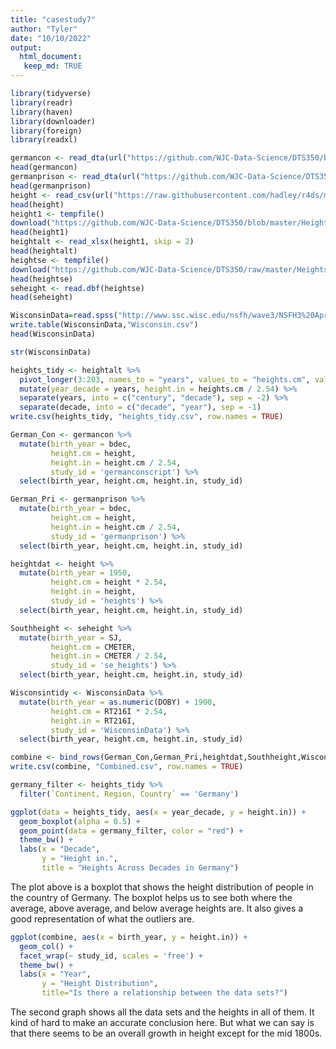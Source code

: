 ```yaml
---
title: "casestudy7"
author: "Tyler"
date: "10/10/2022"
output:  
  html_document:
   keep_md: TRUE
---
```

```r
library(tidyverse)
library(readr)
library(haven)
library(downloader)
library(foreign)
library(readxl)
```

```r
germancon <- read_dta(url("https://github.com/WJC-Data-Science/DTS350/blob/master/germanconscr.dta?raw=true"))
head(germancon)
germanprison <- read_dta(url("https://github.com/WJC-Data-Science/DTS350/blob/master/germanprison.dta?raw=true"))
head(germanprison)
height <- read_csv(url("https://raw.githubusercontent.com/hadley/r4ds/master/data/heights.csv"))
head(height)
height1 <- tempfile()
download("https://github.com/WJC-Data-Science/DTS350/blob/master/Height.xlsx?raw=true", height1, mode = "wb")
head(height1)
heightalt <- read_xlsx(height1, skip = 2)
head(heightalt)
heightse <- tempfile()
download("https://github.com/WJC-Data-Science/DTS350/raw/master/Heights_south-east/B6090.DBF?raw=true", heightse, mode = "wb")
head(heightse)
seheight <- read.dbf(heightse)
head(seheight)
```

```r
WisconsinData=read.spss("http://www.ssc.wisc.edu/nsfh/wave3/NSFH3%20Apr%202005%20release/main05022005.sav", to.data.frame=TRUE)
write.table(WisconsinData,"Wisconsin.csv")
head(WisconsinData)
```

```r
str(WisconsinData)
```


```r
heights_tidy <- heightalt %>%
  pivot_longer(3:203, names_to = "years", values_to = "heights.cm", values_drop_na = TRUE) %>%
  mutate(year_decade = years, height.in = heights.cm / 2.54) %>%
  separate(years, into = c("century", "decade"), sep = -2) %>%
  separate(decade, into = c("decade", "year"), sep = -1)
write.csv(heights_tidy, "heights_tidy.csv", row.names = TRUE)
```

```r
German_Con <- germancon %>%
  mutate(birth_year = bdec,
         height.cm = height,
         height.in = height.cm / 2.54,
         study_id = 'germanconscript') %>%
  select(birth_year, height.cm, height.in, study_id)
```

```r
German_Pri <- germanprison %>%
  mutate(birth_year = bdec,
         height.cm = height,
         height.in = height.cm / 2.54,
         study_id = 'germanprison') %>%
  select(birth_year, height.cm, height.in, study_id)
```

```r
heightdat <- height %>%
  mutate(birth_year = 1950,
         height.cm = height * 2.54,
         height.in = height,
         study_id = 'heights') %>%
  select(birth_year, height.cm, height.in, study_id)
```

```r
Southheight <- seheight %>%
  mutate(birth_year = SJ,
         height.cm = CMETER,
         height.in = CMETER / 2.54,
         study_id = 'se_heights') %>%
  select(birth_year, height.cm, height.in, study_id)
```

```r
Wisconsintidy <- WisconsinData %>%
  mutate(birth_year = as.numeric(DOBY) + 1900,
         height.cm = RT216I * 2.54,
         height.in = RT216I,
         study_id = 'WisconsinData') %>%
  select(birth_year, height.cm, height.in, study_id)
```



```r
combine <- bind_rows(German_Con,German_Pri,heightdat,Southheight,Wisconsintidy)
write.csv(combine, "Combined.csv", row.names = TRUE)
```

```r
germany_filter <- heights_tidy %>%
  filter(`Continent, Region, Country` == 'Germany')
```

```r
ggplot(data = heights_tidy, aes(x = year_decade, y = height.in)) +
  geom_boxplot(alpha = 0.5) +
  geom_point(data = germany_filter, color = "red") +
  theme_bw() +
  labs(x = "Decade",
       y = "Height in.",
       title = "Heights Across Decades in Germany")
```
The plot above is a boxplot that shows the height distribution of people in the country of Germany. The boxplot helps us to see both where the average, above average, and below average heights are. It also gives a good representation of what the outliers are.  
```r
ggplot(combine, aes(x = birth_year, y = height.in)) +
  geom_col() +
  facet_wrap(~ study_id, scales = 'free') +
  theme_bw() +
  labs(x = "Year",
       y = "Height Distribution",
       title="Is there a relationship between the data sets?")
```
The second graph shows all the data sets and the heights in all of them. It kind of hard to make an accurate conclusion here. But what we can say is that there seems to be an overall growth in height except for the mid 1800s. 